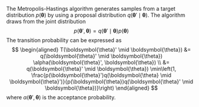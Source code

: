The Metropolis-Hastings algorithm generates samples from a target distribution $p(\boldsymbol{\theta})$ by using a proposal distribution $q(\boldsymbol{\theta}' \mid \boldsymbol{\theta})$. The algorithm draws from the joint distribution
$$
p(\boldsymbol{\theta}', \boldsymbol{\theta}) = q(\boldsymbol{\theta}' \mid \boldsymbol{\theta}) p(\boldsymbol{\theta})
$$
The transition probability can be expressed as
$$
\begin{aligned}
T(\boldsymbol{\theta}' \mid \boldsymbol{\theta}) &= q(\boldsymbol{\theta}' \mid \boldsymbol{\theta}) \alpha(\boldsymbol{\theta}', \boldsymbol{\theta}) \\
&= q(\boldsymbol{\theta}' \mid \boldsymbol{\theta}) \min\left(1, \frac{p(\boldsymbol{\theta}')q(\boldsymbol{\theta} \mid \boldsymbol{\theta}')}{p(\boldsymbol{\theta})q(\boldsymbol{\theta}' \mid \boldsymbol{\theta})}\right)
\end{aligned}
$$
where $\alpha(\boldsymbol{\theta}', \boldsymbol{\theta})$ is the acceptance probability.
